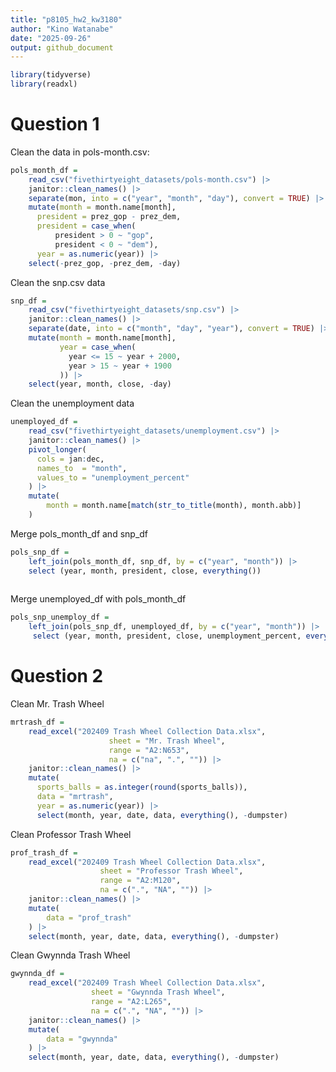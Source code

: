 ```yaml
---
title: "p8105_hw2_kw3180"
author: "Kino Watanabe"
date: "2025-09-26"
output: github_document
---
```


```r
library(tidyverse)
library(readxl)
```
# Question 1

Clean the data in pols-month.csv:

```r
pols_month_df = 
    read_csv("fivethirtyeight_datasets/pols-month.csv") |> 
    janitor::clean_names() |> 
    separate(mon, into = c("year", "month", "day"), convert = TRUE) |> 
    mutate(month = month.name[month],
      president = prez_gop - prez_dem,
      president = case_when(
          president > 0 ~ "gop",
          president < 0 ~ "dem"),
      year = as.numeric(year)) |> 
    select(-prez_gop, -prez_dem, -day)
```

Clean the snp.csv data
```r
snp_df = 
    read_csv("fivethirtyeight_datasets/snp.csv") |> 
    janitor::clean_names() |> 
    separate(date, into = c("month", "day", "year"), convert = TRUE) |> 
    mutate(month = month.name[month],
           year = case_when(
             year <= 15 ~ year + 2000,
             year > 15 ~ year + 1900
           )) |> 
    select(year, month, close, -day)
```

Clean the unemployment data

```r
unemployed_df = 
    read_csv("fivethirtyeight_datasets/unemployment.csv") |> 
    janitor::clean_names() |> 
    pivot_longer(
      cols = jan:dec,
      names_to  = "month",
      values_to = "unemployment_percent"
    ) |> 
    mutate(
        month = month.name[match(str_to_title(month), month.abb)]
    )
```

Merge pols_month_df and snp_df

```r
pols_snp_df = 
    left_join(pols_month_df, snp_df, by = c("year", "month")) |> 
    select (year, month, president, close, everything())
    
```
Merge unemployed_df with pols_month_df

```r
pols_snp_unemploy_df = 
    left_join(pols_snp_df, unemployed_df, by = c("year", "month")) |> 
     select (year, month, president, close, unemployment_percent, everything())
```


# Question 2 

Clean Mr. Trash Wheel
```r
mrtrash_df = 
    read_excel("202409 Trash Wheel Collection Data.xlsx", 
                      sheet = "Mr. Trash Wheel",
                      range = "A2:N653",
                      na = c("na", ".", "")) |> 
    janitor::clean_names() |> 
    mutate(
      sports_balls = as.integer(round(sports_balls)),
      data = "mrtrash",
      year = as.numeric(year)) |> 
      select(month, year, date, data, everything(), -dumpster)
```

Clean Professor Trash Wheel
```r
prof_trash_df =
    read_excel("202409 Trash Wheel Collection Data.xlsx",
                    sheet = "Professor Trash Wheel",
                    range = "A2:M120",
                    na = c(".", "NA", "")) |> 
    janitor::clean_names() |> 
    mutate(
        data = "prof_trash"
    ) |> 
    select(month, year, date, data, everything(), -dumpster)
```

Clean Gwynnda Trash Wheel
```r
gwynnda_df = 
    read_excel("202409 Trash Wheel Collection Data.xlsx",
                  sheet = "Gwynnda Trash Wheel",
                  range = "A2:L265",
                  na = c(".", "NA", "")) |> 
    janitor::clean_names() |> 
    mutate(
        data = "gwynnda"
    ) |> 
    select(month, year, date, data, everything(), -dumpster)
```


